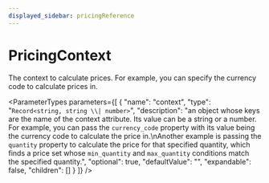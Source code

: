 ```yaml
---
displayed_sidebar: pricingReference
---
```



# PricingContext

The context to calculate prices. For example, you can specify the currency code to calculate prices in.

<ParameterTypes parameters={[
  {
    "name": "context",
    "type": "`Record<string, string \\| number>`",
    "description": "an object whose keys are the name of the context attribute. Its value can be a string or a number. For example, you can pass the `currency_code` property with its value being the currency code to calculate the price in.\nAnother example is passing the `quantity` property to calculate the price for that specified quantity, which finds a price set whose `min_quantity` and `max_quantity` conditions match the specified quantity.",
    "optional": true,
    "defaultValue": "",
    "expandable": false,
    "children": []
  }
]} />
